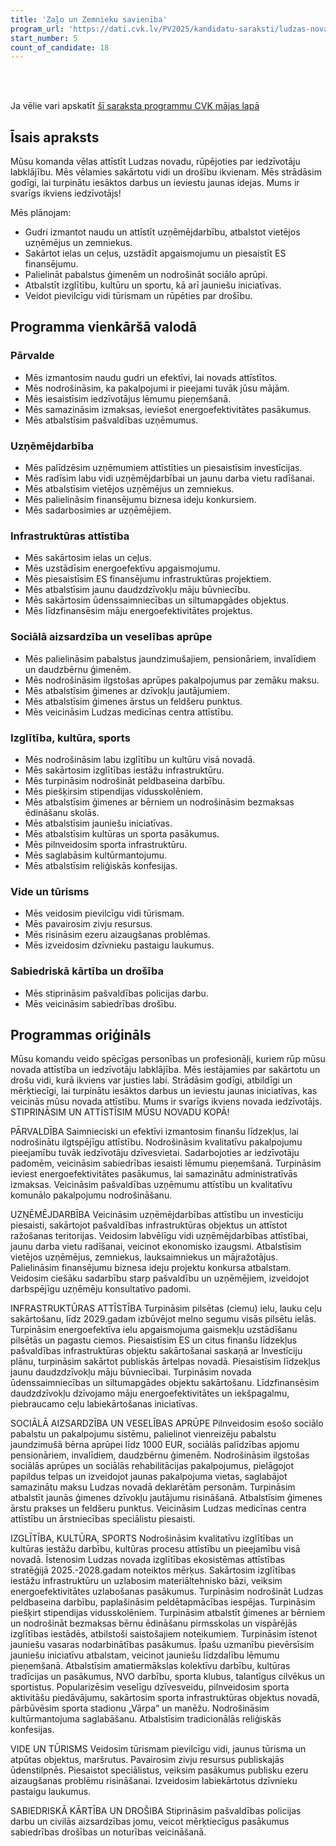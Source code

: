 ```yaml
---
title: 'Zaļo un Zemnieku savienība'
program_url: 'https://dati.cvk.lv/PV2025/kandidatu-saraksti/ludzas-novads/zalo-un-zemnieku-savieniba'
start_number: 5
count_of_candidate: 18
---
```



<Badge text="Infrastruktūras attīstība" variant="note" size="small" /> <Badge text="Sociālā aizsardzība" variant="note" size="small" /> <Badge text="Uzņēmējdarbības atbalsts" variant="note" size="small" /> <Badge text="Energoefektivitāte" variant="note" size="small" /> <Badge text="Izglītības kvalitāte" variant="note" size="small" />

<br/><br/> 

<Card title='Šis ir mākslīga intelekta ģenerēts apraksts' icon='starlight'>
    Ja vēlie vari apskatīt <a href={frontmatter.program_url} target='_blank'>šī saraksta programmu CVK mājas lapā</a>
    </Card>

## Īsais apraksts

Mūsu komanda vēlas attīstīt Ludzas novadu, rūpējoties par iedzīvotāju labklājību. Mēs vēlamies sakārtotu vidi un drošību ikvienam. Mēs strādāsim godīgi, lai turpinātu iesāktos darbus un ieviestu jaunas idejas. Mums ir svarīgs ikviens iedzīvotājs!

Mēs plānojam:
*   Gudri izmantot naudu un attīstīt uzņēmējdarbību, atbalstot vietējos uzņēmējus un zemniekus.
*   Sakārtot ielas un ceļus, uzstādīt apgaismojumu un piesaistīt ES finansējumu.
*   Palielināt pabalstus ģimenēm un nodrošināt sociālo aprūpi.
*   Atbalstīt izglītību, kultūru un sportu, kā arī jauniešu iniciatīvas.
*   Veidot pievilcīgu vidi tūrismam un rūpēties par drošību.

## Programma vienkāršā valodā

### Pārvalde
*   Mēs izmantosim naudu gudri un efektīvi, lai novads attīstītos.
*   Mēs nodrošināsim, ka pakalpojumi ir pieejami tuvāk jūsu mājām.
*   Mēs iesaistīsim iedzīvotājus lēmumu pieņemšanā.
*   Mēs samazināsim izmaksas, ieviešot energoefektivitātes pasākumus.
*   Mēs atbalstīsim pašvaldības uzņēmumus.

### Uzņēmējdarbība
*   Mēs palīdzēsim uzņēmumiem attīstīties un piesaistīsim investīcijas.
*   Mēs radīsim labu vidi uzņēmējdarbībai un jaunu darba vietu radīšanai.
*   Mēs atbalstīsim vietējos uzņēmējus un zemniekus.
*   Mēs palielināsim finansējumu biznesa ideju konkursiem.
*   Mēs sadarbosimies ar uzņēmējiem.

### Infrastruktūras attīstība
*   Mēs sakārtosim ielas un ceļus.
*   Mēs uzstādīsim energoefektīvu apgaismojumu.
*   Mēs piesaistīsim ES finansējumu infrastruktūras projektiem.
*   Mēs atbalstīsim jaunu daudzdzīvokļu māju būvniecību.
*   Mēs sakārtosim ūdenssaimniecības un siltumapgādes objektus.
*   Mēs līdzfinansēsim māju energoefektivitātes projektus.

### Sociālā aizsardzība un veselības aprūpe
*   Mēs palielināsim pabalstus jaundzimušajiem, pensionāriem, invalīdiem un daudzbērnu ģimenēm.
*   Mēs nodrošināsim ilgstošas aprūpes pakalpojumus par zemāku maksu.
*   Mēs atbalstīsim ģimenes ar dzīvokļu jautājumiem.
*   Mēs atbalstīsim ģimenes ārstus un feldšeru punktus.
*   Mēs veicināsim Ludzas medicīnas centra attīstību.

### Izglītība, kultūra, sports
*   Mēs nodrošināsim labu izglītību un kultūru visā novadā.
*   Mēs sakārtosim izglītības iestāžu infrastruktūru.
*   Mēs turpināsim nodrošināt peldbaseina darbību.
*   Mēs piešķirsim stipendijas vidusskolēniem.
*   Mēs atbalstīsim ģimenes ar bērniem un nodrošināsim bezmaksas ēdināšanu skolās.
*   Mēs atbalstīsim jauniešu iniciatīvas.
*   Mēs atbalstīsim kultūras un sporta pasākumus.
*   Mēs pilnveidosim sporta infrastruktūru.
*   Mēs saglabāsim kultūrmantojumu.
*   Mēs atbalstīsim reliģiskās konfesijas.

### Vide un tūrisms
*   Mēs veidosim pievilcīgu vidi tūrismam.
*   Mēs pavairosim zivju resursus.
*   Mēs risināsim ezeru aizaugšanas problēmas.
*   Mēs izveidosim dzīvnieku pastaigu laukumus.

### Sabiedriskā kārtība un drošība
*   Mēs stiprināsim pašvaldības policijas darbu.
*   Mēs veicināsim sabiedrības drošību.

## Programmas oriģināls

Mūsu komandu veido spēcīgas personības un profesionāļi, kuriem rūp mūsu novada attīstība un iedzīvotāju labklājība. Mēs iestājamies par sakārtotu un drošu vidi, kurā ikviens var justies labi. Strādāsim godīgi, atbildīgi un mērķtiecīgi, lai turpinātu iesāktos darbus un ieviestu jaunas iniciatīvas, kas veicinās mūsu novada attīstību. Mums ir svarīgs ikviens novada iedzīvotājs.
STIPRINĀSIM UN ATTĪSTĪSIM MŪSU NOVADU KOPĀ!

PĀRVALDĪBA
Saimnieciski un efektīvi izmantosim finanšu līdzekļus, lai nodrošinātu ilgtspējīgu attīstību.
Nodrošināsim kvalitatīvu pakalpojumu pieejamību tuvāk iedzīvotāju dzīvesvietai.
Sadarbojoties ar iedzīvotāju padomēm, veicināsim sabiedrības iesaisti lēmumu pieņemšanā.
Turpināsim ieviest energoefektivitātes pasākumus, lai samazinātu administratīvās izmaksas.
Veicināsim pašvaldības uzņēmumu attīstību un kvalitatīvu komunālo pakalpojumu nodrošināšanu.

UZŅĒMĒJDARBĪBA
Veicināsim uzņēmējdarbības attīstību un investīciju piesaisti, sakārtojot pašvaldības infrastruktūras objektus un attīstot ražošanas teritorijas.
Veidosim labvēlīgu vidi uzņēmējdarbības attīstībai, jaunu darba vietu radīšanai, veicinot ekonomisko izaugsmi.
Atbalstīsim vietējos uzņēmējus, zemniekus, lauksaimniekus un mājražotājus.
Palielināsim finansējumu biznesa ideju projektu konkursa atbalstam.
Veidosim ciešāku sadarbību starp pašvaldību un uzņēmējiem, izveidojot darbspējīgu uzņēmēju konsultatīvo padomi.

INFRASTRUKTŪRAS ATTĪSTĪBA
Turpināsim pilsētas (ciemu) ielu, lauku ceļu sakārtošanu, līdz 2029.gadam izbūvējot melno segumu visās pilsētu ielās.
Turpināsim energoefektīva ielu apgaismojuma gaismekļu uzstādīšanu pilsētās un pagastu ciemos.
Piesaistīsim ES un citus finanšu līdzekļus pašvaldības infrastruktūras objektu sakārtošanai saskaņā ar Investīciju plānu, turpināsim sakārtot publiskās ārtelpas novadā.
Piesaistīsim līdzekļus jaunu daudzdzīvokļu māju būvniecībai.
Turpināsim novada ūdenssaimniecības un siltumapgādes objektu sakārtošanu.
Līdzfinansēsim daudzdzīvokļu dzīvojamo māju energoefektivitātes un iekšpagalmu, piebraucamo ceļu labiekārtošanas iniciatīvas.

SOCIĀLĀ AIZSARDZĪBA UN VESELĪBAS APRŪPE
Pilnveidosim esošo sociālo pabalstu un pakalpojumu sistēmu, palielinot vienreizēju pabalstu jaundzimušā bērna aprūpei līdz 1000 EUR, sociālās palīdzības apjomu pensionāriem, invalīdiem, daudzbērnu ģimenēm.
Nodrošināsim ilgstošas sociālās aprūpes un sociālās rehabilitācijas pakalpojumus, pielāgojot papildus telpas un izveidojot jaunas pakalpojuma vietas, saglabājot samazinātu maksu Ludzas novadā deklarētām personām.
Turpināsim atbalstīt jaunās ģimenes dzīvokļu jautājumu risināšanā.
Atbalstīsim ģimenes ārstu prakses un feldšeru punktus.
Veicināsim Ludzas medicīnas centra attīstību un ārstniecības speciālistu piesaisti.

IZGLĪTĪBA, KULTŪRA, SPORTS
Nodrošināsim kvalitatīvu izglītības un kultūras iestāžu darbību, kultūras procesu attīstību un pieejamību visā novadā.
Īstenosim Ludzas novada izglītības ekosistēmas attīstības stratēģijā 2025.-2028.gadam noteiktos mērķus.
Sakārtosim izglītības iestāžu infrastruktūru un uzlabosim materiāltehnisko bāzi, veiksim energoefektivitātes uzlabošanas pasākumus.
Turpināsim nodrošināt Ludzas peldbaseina darbību, paplašināsim peldētapmācības iespējas.
Turpināsim piešķirt stipendijas vidusskolēniem.
Turpināsim atbalstīt ģimenes ar bērniem un nodrošināt bezmaksas bērnu ēdināšanu pirmsskolas un vispārējās izglītības iestādēs, atbilstoši saistošajiem noteikumiem.
Turpināsim īstenot jauniešu vasaras nodarbinātības pasākumus.
Īpašu uzmanību pievērsīsim jauniešu iniciatīvu atbalstam, veicinot jauniešu līdzdalību lēmumu pieņemšanā.
Atbalstīsim amatiermākslas kolektīvu darbību, kultūras tradīcijas un pasākumus, NVO darbību, sporta klubus, talantīgus cilvēkus un sportistus.
Popularizēsim veselīgu dzīvesveidu, pilnveidosim sporta aktivitāšu piedāvājumu, sakārtosim sporta infrastruktūras objektus novadā, pārbūvēsim sporta stadionu „Vārpa” un manēžu.
Nodrošināsim kultūrmantojuma saglabāšanu.
Atbalstīsim tradicionālās reliģiskās konfesijas.

VIDE UN TŪRISMS
Veidosim tūrismam pievilcīgu vidi, jaunus tūrisma un atpūtas objektus, maršrutus.
Pavairosim zivju resursus publiskajās ūdenstilpnēs.
Piesaistot speciālistus, veiksim pasākumus publisku ezeru aizaugšanas problēmu risināšanai.
Izveidosim labiekārtotus dzīvnieku pastaigu laukumus.

SABIEDRISKĀ KĀRTĪBA UN DROŠIBA
Stiprināsim pašvaldības policijas darbu un civilās aizsardzības jomu, veicot mērķtiecīgus pasākumus sabiedrības drošības un noturības veicināšanā.
